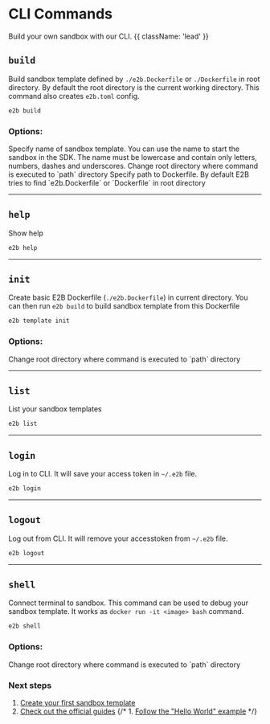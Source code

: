 # CLI Commands

Build your own sandbox with our CLI. {{ className: 'lead' }}

## `build`

Build sandbox template defined by `./e2b.Dockerfile` or `./Dockerfile` in root directory. By default the root directory is the current working directory. This command also creates `e2b.toml` config.

```bash
e2b build
```

### Options:

<Properties>
  <Property name="name" type="-n --name">
    Specify name of sandbox template. You can use the name to start the sandbox in the SDK. The name must be lowercase and contain only letters, numbers, dashes and underscores.
  </Property>
  <Property name="path" type="-p --path">
    Change root directory where command is executed to `path` directory
  </Property>
  <Property name="dockerfile" type="-d --dockerfile">
    Specify path to Dockerfile. By default E2B tries to find `e2b.Dockerfile` or `Dockerfile` in root directory
  </Property>
</Properties>

---

## `help`

Show help

```bash
e2b help
```

---

## `init`

Create basic E2B Dockerfile (`./e2b.Dockerfile`) in current directory. You can then run `e2b build` to build sandbox template from this Dockerfile

```bash
e2b template init
```

### Options:

<Properties>
  <Property name="path" type="-p --path">
    Change root directory where command is executed to `path` directory
  </Property>
</Properties>

---

## `list`

List your sandbox templates

```bash
e2b list
```

---

## `login`

Log in to CLI. It will save your access token in `~/.e2b` file.

```bash
e2b login
```

---

## `logout`

Log out from CLI. It will remove your accesstoken from `~/.e2b` file.

```bash
e2b logout
```

---

## `shell`

Connect terminal to sandbox. This command can be used to debug your sandbox template. It works as `docker run -it <image> bash` command.

```bash
e2b shell
```

### Options:

<Properties>
  <Property name="path" type="-p --path">
    Change root directory where command is executed to `path` directory
  </Property>
</Properties>

### Next steps

1. [Create your first sandbox template](/sandbox/templates/overview)
1. [Check out the official guides](/guides/custom-sandbox)
{/* 1. [Follow the "Hello World" example](/guides/) */}
